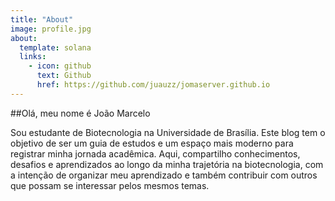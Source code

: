 ```yaml
---
title: "About"
image: profile.jpg
about:
  template: solana
  links:
    - icon: github
      text: Github
      href: https://github.com/juauzz/jomaserver.github.io
---
```


##Olá, meu nome é João Marcelo

Sou estudante de Biotecnologia na Universidade de Brasília. Este blog tem o objetivo de ser um guia de estudos e um espaço mais moderno para registrar minha jornada acadêmica. Aqui, compartilho conhecimentos, desafios e aprendizados ao longo da minha trajetória na biotecnologia, com a intenção de organizar meu aprendizado e também contribuir com outros que possam se interessar pelos mesmos temas.

